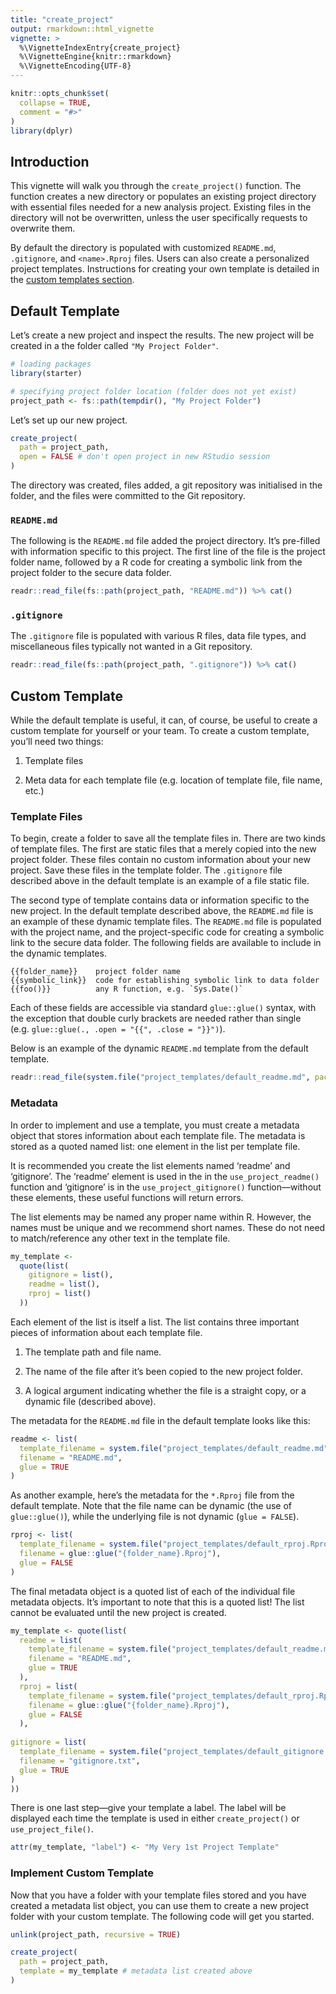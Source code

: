 ```yaml
---
title: "create_project"
output: rmarkdown::html_vignette
vignette: >
  %\VignetteIndexEntry{create_project}
  %\VignetteEngine{knitr::rmarkdown}
  %\VignetteEncoding{UTF-8}
---
```


```r
knitr::opts_chunk$set(
  collapse = TRUE,
  comment = "#>"
)
library(dplyr)
```

## Introduction

This vignette will walk you through the `create_project()` function.
The function creates a new directory or populates an existing project directory with essential files needed for a new analysis project.
Existing files in the directory will not be overwritten, unless the user specifically requests to overwrite them. 

By default the directory is populated with customized `README.md`, `.gitignore`, and `<name>.Rproj` files.
Users can also create a personalized project templates. Instructions for creating your own template is detailed in the [custom templates section](#custom_template). 

## Default Template

Let's create a new project and inspect the results.
The new project will be created in a the folder called `"My Project Folder"`.

```r
# loading packages
library(starter)

# specifying project folder location (folder does not yet exist)
project_path <- fs::path(tempdir(), "My Project Folder")
```

Let's set up our new project. 

```r
create_project(
  path = project_path,
  open = FALSE # don't open project in new RStudio session
)
```

The directory was created, files added, a git repository was initialised in the folder, and the files were committed to the Git repository.

### **`README.md`**

The following is the `README.md` file added the project directory.
It's pre-filled with information specific to this project.
The first line of the file is the project folder name, followed by a R code for creating a symbolic link from the project folder to the secure data folder.

```r
readr::read_file(fs::path(project_path, "README.md")) %>% cat()
```

### **`.gitignore`**

The `.gitignore` file is populated with various R files, data file types, and miscellaneous files typically not wanted in a Git repository.

```r
readr::read_file(fs::path(project_path, ".gitignore")) %>% cat()
```

## Custom Template {#custom_template}

While the default template is useful, it can, of course, be useful to create a custom template for yourself or your team.  To create a custom template, you'll need two things: 

1. Template files

1. Meta data for each template file (e.g. location of template file, file name, etc.)

### Template Files

To begin, create a folder to save all the template files in.
There are two kinds of template files.
The first are static files that a merely copied into the new project folder.
These files contain no custom information about your new project.
Save these files in the template folder.
The `.gitignore` file described above in the default template is an example of a file static file.

The second type of template contains data or information specific to the new project.
In the default template described above, the `README.md` file is an example of these dynamic template files.
The `README.md` file is populated with the project name, and the project-specific code for creating a symbolic link to the secure data folder.
The following fields are available to include in the dynamic templates.

    {{folder_name}}    project folder name
    {{symbolic_link}}  code for establishing symbolic link to data folder
    {{foo()}}          any R function, e.g. `Sys.Date()`

Each of these fields are accessible via standard `glue::glue()` syntax, with the exception that double curly brackets are needed rather than single (e.g. `glue::glue(., .open = "{{", .close = "}}")`).

Below is an example of the dynamic `README.md` template from the default template.

```r
readr::read_file(system.file("project_templates/default_readme.md", package = 'starter')) %>% cat()
```

### Metadata

In order to implement and use a template, you must create a metadata object that stores information about each template file.
The metadata is stored as a quoted named list: one element in the list per template file.

It is recommended you create the list elements named 'readme' and 'gitignore'. 
The 'readme' element is used in the in the `use_project_readme()` function and 'gitignore' is in the `use_project_gitignore()` function---without these elements, these useful functions will return errors.

The list elements may be named any proper name within R.
However, the names must be unique and we recommend short names.
These do not need to match/reference any other text in the template file.

```r
my_template <-
  quote(list(
    gitignore = list(),
    readme = list(),
    rproj = list()
  ))
```

Each element of the list is itself a list.
The list contains three important pieces of information about each template file.

1. The template path and file name.

1. The name of the file after it's been copied to the new project folder.

1. A logical argument indicating whether the file is a straight copy, or a dynamic file (described above).

The metadata for the `README.md` file in the default template looks like this:

```r
readme <- list(
  template_filename = system.file("project_templates/default_readme.md", package = "starter"), 
  filename = "README.md", 
  glue = TRUE
)
```

As another example, here's the metadata for the `*.Rproj` file from the default template.
Note that the file name can be dynamic (the use of `glue::glue()`), while the underlying file is not dynamic (`glue = FALSE`).

```r
rproj <- list(
  template_filename = system.file("project_templates/default_rproj.Rproj", package = "starter"), 
  filename = glue::glue("{folder_name}.Rproj"), 
  glue = FALSE
)
```

The final metadata object is a quoted list of each of the individual file metadata objects.
It's important to note that this is a quoted list!
The list cannot be evaluated until the new project is created.

```r
my_template <- quote(list(
  readme = list(
    template_filename = system.file("project_templates/default_readme.md", package = "starter"), 
    filename = "README.md",
    glue = TRUE
  ),
  rproj = list(
    template_filename = system.file("project_templates/default_rproj.Rproj", package = "starter"), 
    filename = glue::glue("{folder_name}.Rproj"),
    glue = FALSE
  ),
  
gitignore = list(
  template_filename = system.file("project_templates/default_gitignore.txt", package = "starter"), 
  filename = "gitignore.txt", 
  glue = TRUE
)
))
```

There is one last step---give your template a label.
The label will be displayed each time the template is used in either `create_project()` or `use_project_file()`.

```r
attr(my_template, "label") <- "My Very 1st Project Template"
```

### Implement Custom Template

Now that you have a folder with your template files stored and you have created a metadata list object, you can use them to create a new project folder with your custom template.
The following code will get you started.

```r
unlink(project_path, recursive = TRUE)
```

```r
create_project(
  path = project_path,
  template = my_template # metadata list created above
)
```
